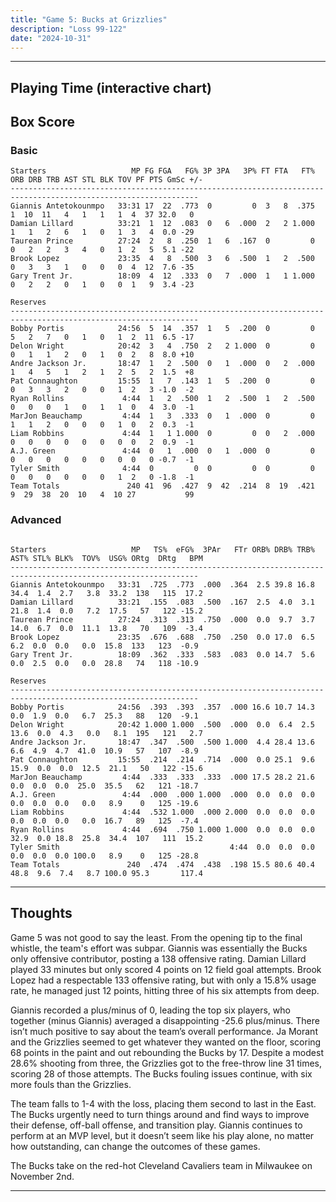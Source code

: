 ```yaml
---
title: "Game 5: Bucks at Grizzlies"
description: "Loss 99-122"
date: "2024-10-31"
---
```



---


 
## Playing Time (interactive chart)

<PlayingTime client:only='react' /> 



## Box Score
### Basic 
```
Starters                   MP FG FGA   FG% 3P 3PA   3P% FT FTA   FT% ORB DRB TRB AST STL BLK TOV PF PTS GmSc +/-
----------------------------------------------------------------------------------------------------------------
Giannis Antetokounmpo   33:31 17  22  .773  0         0  3   8  .375   1  10  11   4   1   1   1  4  37 32.0   0
Damian Lillard          33:21  1  12  .083  0   6  .000  2   2 1.000   1   1   2   6   1   0   1  3   4  0.0 -29
Taurean Prince          27:24  2   8  .250  1   6  .167  0         0   0   2   2   3   4   0   1  2   5  5.1 -22
Brook Lopez             23:35  4   8  .500  3   6  .500  1   2  .500   0   3   3   1   0   0   0  4  12  7.6 -35
Gary Trent Jr.          18:09  4  12  .333  0   7  .000  1   1 1.000   0   2   2   0   1   0   0  1   9  3.4 -23

Reserves
----------------------------------------------------------------------------------------------------------------
Bobby Portis            24:56  5  14  .357  1   5  .200  0         0   5   2   7   0   1   0   1  2  11  6.5 -17
Delon Wright            20:42  3   4  .750  2   2 1.000  0         0   0   1   1   2   0   1   0  2   8  8.0 +10
Andre Jackson Jr.       18:47  1   2  .500  0   1  .000  0   2  .000   1   4   5   1   2   1   2  5   2  1.5  +8
Pat Connaughton         15:55  1   7  .143  1   5  .200  0         0   0   3   3   2   0   0   1  2   3 -1.0  -2
Ryan Rollins             4:44  1   2  .500  1   2  .500  1   2  .500   0   0   0   1   0   1   1  0   4  3.0  -1
MarJon Beauchamp         4:44  1   3  .333  0   1  .000  0         0   1   1   2   0   0   0   1  0   2  0.3  -1
Liam Robbins             4:44  1   1 1.000  0         0  0   2  .000   0   0   0   0   0   0   0  0   2  0.9  -1
A.J. Green               4:44  0   1  .000  0   1  .000  0         0   0   0   0   0   0   0   0  0   0 -0.7  -1
Tyler Smith              4:44  0         0  0         0  0         0   0   0   0   0   0   0   1  2   0 -1.8  -1
Team Totals               240 41  96  .427  9  42  .214  8  19  .421   9  29  38  20  10   4  10 27           99

```

### Advanced 
```

Starters                   MP   TS%  eFG%  3PAr   FTr ORB% DRB% TRB% AST% STL% BLK%  TOV%  USG% ORtg  DRtg   BPM
----------------------------------------------------------------------------------------------------------------
Giannis Antetokounmpo   33:31  .725  .773  .000  .364  2.5 39.8 16.8 34.4  1.4  2.7   3.8  33.2  138   115  17.2
Damian Lillard          33:21  .155  .083  .500  .167  2.5  4.0  3.1 21.8  1.4  0.0   7.2  17.5   57   122 -15.2
Taurean Prince          27:24  .313  .313  .750  .000  0.0  9.7  3.7 14.0  6.7  0.0  11.1  13.8   70   109  -3.4
Brook Lopez             23:35  .676  .688  .750  .250  0.0 17.0  6.5  6.2  0.0  0.0   0.0  15.8  133   123  -0.9
Gary Trent Jr.          18:09  .362  .333  .583  .083  0.0 14.7  5.6  0.0  2.5  0.0   0.0  28.8   74   118 -10.9

Reserves
----------------------------------------------------------------------------------------------------------------
Bobby Portis            24:56  .393  .393  .357  .000 16.6 10.7 14.3  0.0  1.9  0.0   6.7  25.3   88   120  -9.1
Delon Wright            20:42 1.000 1.000  .500  .000  0.0  6.4  2.5 13.6  0.0  4.3   0.0   8.1  195   121   2.7
Andre Jackson Jr.       18:47  .347  .500  .500 1.000  4.4 28.4 13.6  6.6  4.9  4.7  41.0  10.9   57   107  -8.9
Pat Connaughton         15:55  .214  .214  .714  .000  0.0 25.1  9.6 15.9  0.0  0.0  12.5  21.1   50   122 -15.6
MarJon Beauchamp         4:44  .333  .333  .333  .000 17.5 28.2 21.6  0.0  0.0  0.0  25.0  35.5   62   121 -18.7
A.J. Green               4:44  .000  .000 1.000  .000  0.0  0.0  0.0  0.0  0.0  0.0   0.0   8.9    0   125 -19.6
Liam Robbins             4:44  .532 1.000  .000 2.000  0.0  0.0  0.0  0.0  0.0  0.0   0.0  16.7   89   125  -7.4
Ryan Rollins             4:44  .694  .750 1.000 1.000  0.0  0.0  0.0 32.9  0.0 18.8  25.8  34.4  107   111  15.2
Tyler Smith                                      4:44  0.0  0.0  0.0  0.0  0.0  0.0 100.0   8.9    0   125 -28.8
Team Totals               240  .474  .474  .438  .198 15.5 80.6 40.4 48.8  9.6  7.4   8.7 100.0 95.3       117.4
```
---

## Thoughts

Game 5 was not good to say the least. From the opening tip to the final whistle, the team's effort was subpar. Giannis was essentially the Bucks only offensive contributor, posting a 138 offensive rating. Damian Lillard played 33 minutes but only scored 4 points on 12 field goal attempts. Brook Lopez had a respectable 133 offensive rating, but with only a 15.8% usage rate, he managed just 12 points, hitting three of his six attempts from deep.

Giannis recorded a plus/minus of 0, leading the top six players, who together (minus Giannis) averaged a disappointing -25.6 plus/minus. There isn’t much positive to say about the team’s overall performance. Ja Morant and the Grizzlies seemed to get whatever they wanted on the floor, scoring 68 points in the paint and out rebounding the Bucks by 17. Despite a modest 28.6% shooting from three, the Grizzlies got to the free-throw line 31 times, scoring 28 of those attempts. The Bucks fouling issues continue, with six more fouls than the Grizzlies.

The team falls to 1-4 with the loss, placing them second to last in the East. The Bucks urgently need to turn things around and find ways to improve their defense, off-ball offense, and transition play. Giannis continues to perform at an MVP level, but it doesn’t seem like his play alone, no matter how outstanding, can change the outcomes of these games.

The Bucks take on the red-hot Cleveland Cavaliers team in Milwaukee on November 2nd. 



---